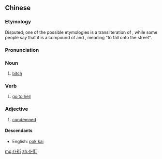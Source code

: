==Chinese==
{{zh-forms}}
{{wikipedia|lang=zh}}

===Etymology===
Disputed; one of the possible etymologies is a transliteration of {{m|en|poor guy}}, while some people say that it is a compound of {{m|zh|仆||to fall}} and {{m|zh|街||street}}, meaning "to fall onto the street".

===Pronunciation===
{{zh-pron
|c=puk1 gaai1
|cat=n,v,a
}}

===Noun===
{{zh-noun}}

# {{lb|zh|Cantonese|vulgar}} [[bitch]] {{zh-mw|m:個|m:條}}
#: {{zh-x|你 條 仆{puk1}街 去死 啦！|Go to die, you bitch!|C-GZ}}

===Verb===
{{zh-verb}}

# {{lb|zh|Cantonese|vulgar}} [[go to hell]]
#: {{zh-x|你 去 仆{puk1}街 啦！|You go to hell!|C-GZ}}

===Adjective===
{{zh-adj}}

# {{lb|zh|Cantonese|vulgar}} [[condemned]]
#: {{zh-x|今次 我 仆{puk1}街 喇！|This time I'm doomed!|C-GZ}}

====Descendants====
* English: [[pok kai]]

[[mg:仆街]]
[[zh:仆街]]